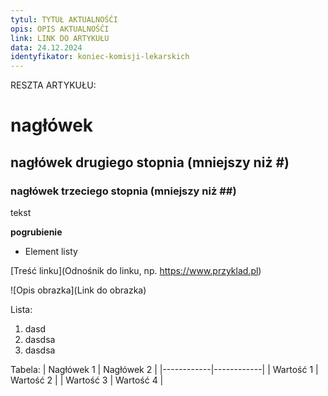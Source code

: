 ```yaml
---
tytul: TYTUŁ AKTUALNOŚĆI
opis: OPIS AKTUALNOŚĆI
link: LINK DO ARTYKUŁU
data: 24.12.2024
identyfikator: koniec-komisji-lekarskich
---
```


RESZTA ARTYKUŁU:

# nagłówek

## nagłówek drugiego stopnia (mniejszy niż #)
  
### nagłówek trzeciego stopnia (mniejszy niż ##)

tekst

**pogrubienie**

- Element listy

[Treść linku](Odnośnik do linku, np. https://www.przyklad.pl)

![Opis obrazka](Link do obrazka)
  
Lista:
1. dasd
2. dasdsa
3. dasdsa

Tabela:
| Nagłówek 1 | Nagłówek 2 |
|------------|------------|
| Wartość 1  | Wartość 2  |
| Wartość 3  | Wartość 4  |

